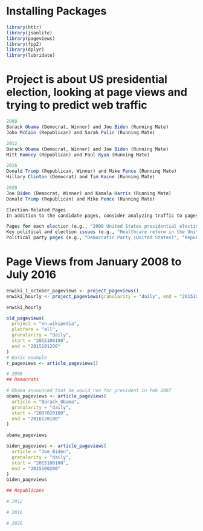 # Installing Packages
```{r}
library(httr)
library(jsonlite)
library(pageviews)
library(fpp2)
library(dplyr)
library(lubridate)
```
# Project is about US presidential election, looking at page views and trying to predict web traffic
```{r}
2008
Barack Obama (Democrat, Winner) and Joe Biden (Running Mate)
John McCain (Republican) and Sarah Palin (Running Mate)

2012
Barack Obama (Democrat, Winner) and Joe Biden (Running Mate)
Mitt Romney (Republican) and Paul Ryan (Running Mate)

2016
Donald Trump (Republican, Winner) and Mike Pence (Running Mate)
Hillary Clinton (Democrat) and Tim Kaine (Running Mate)

2020
Joe Biden (Democrat, Winner) and Kamala Harris (Running Mate)
Donald Trump (Republican) and Mike Pence (Running Mate)

Election-Related Pages
In addition to the candidate pages, consider analyzing traffic to pages related to the elections themselves and key issues that were prominent during those times:

Pages for each election (e.g., "2008 United States presidential election", "2012 United States presidential election", etc.).
Key political and election issues (e.g., "Healthcare reform in the United States", "United States foreign policy", "Climate change policy of the United States", "Immigration policy of Donald Trump", etc.) during the election years.
Political party pages (e.g., "Democratic Party (United States)", "Republican Party (United States)").
```


# Page Views from January 2008 to July 2016
```{r}
enwiki_1_october_pageviews <- project_pageviews()
enwiki_hourly <- project_pageviews(granularity = "daily", end = "2015100123")

enwiki_hourly

old_pageviews(
  project = "en.wikipedia",
  platform = "all",
  granularity = "daily",
  start = "2015100100",
  end = "2015101200"
)
# Basic example
r_pageviews <- article_pageviews()

# 2008
## Democrats

# Obama announced that he would run for president in Feb 2007
obama_pageviews <- article_pageviews(
  article = "Barack_Obama",
  granularity = "daily",
  start = "2007020100",
  end = "2016120100"
)

obama_pageviews

biden_pageviews <- article_pageviews(
  article = "Joe_Biden",
  granularity = "daily",
  start = "2015100100",
  end = "2015100200"
)
biden_pageviews

## Republicans

# 2012

# 2016

# 2020
```

